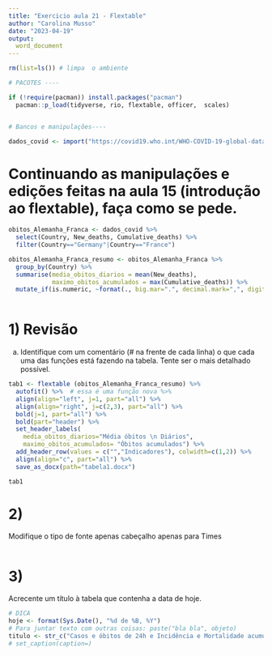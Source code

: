 ```yaml
---
title: "Exercicio aula 21 - Flextable"
author: "Carolina Musso"
date: "2023-04-19"
output:
  word_document
---
```


```r
rm(list=ls()) # limpa  o ambiente

# PACOTES ----

if (!require(pacman)) install.packages("pacman")
  pacman::p_load(tidyverse, rio, flextable, officer,  scales)


# Bancos e manipulações----

dados_covid <- import("https://covid19.who.int/WHO-COVID-19-global-data.csv")

```

# Continuando as manipulações e edições feitas na aula 15 (introdução ao flextable), faça como se pede. 


```r
obitos_Alemanha_Franca <- dados_covid %>% 
  select(Country, New_deaths, Cumulative_deaths) %>% 
  filter(Country=="Germany"|Country=="France")

obitos_Alemanha_Franca_resumo <- obitos_Alemanha_Franca %>% 
  group_by(Country) %>% 
  summarise(media_obitos_diarios = mean(New_deaths),
            maximo_obitos_acumulados = max(Cumulative_deaths)) %>% 
  mutate_if(is.numeric, ~format(., big.mar=".", decimal.mark=",", digits=4)) # o parametro digits se refere aos valores com decimais
  

```


# 1) Revisão

a) Identifique com um comentário (# na frente de cada linha) o que cada uma das funções está fazendo na tabela. Tente ser o mais detalhado possível.

```r

tab1 <- flextable (obitos_Alemanha_Franca_resumo) %>% 
  autofit() %>%  # essa é uma função nova %>% 
  align(align="left", j=1, part="all") %>% 
  align(align="right", j=c(2,3), part="all") %>% 
  bold(j=1, part="all") %>% 
  bold(part="header") %>% 
  set_header_labels( 
    media_obitos_diarios="Média óbitos \n Diários",
    maximo_obitos_acumulados= "Óbitos acumulados") %>% 
  add_header_row(values = c("","Indicadores"), colwidth=c(1,2)) %>% 
  align(align="c", part="all") %>% 
  save_as_docx(path="tabela1.docx")

tab1

```



# 2)

Modifique o tipo de fonte apenas cabeçalho apenas para Times

```r


```


# 3)

Acrecente um título à tabela que contenha a data de hoje. 

```r
# DICA
hoje <- format(Sys.Date(), "%d de %B, %Y")
# Para juntar texto com outras coisas: paste("bla bla", objeto)
titulo <- str_c("Casos e óbitos de 24h e Incidência e Mortalidade acumulada dos últimos 7 dias dos estados do Centro Oeste,",hoje )
# set_caption(caption=)



```

